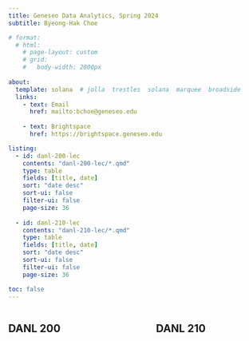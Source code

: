 ```yaml
---
title: Geneseo Data Analytics, Spring 2024
subtitle: Byeong-Hak Choe

# format:
  # html:
    # page-layout: custom
    # grid: 
    #   body-width: 2000px
      
about:
  template: solana  # jolla  trestles  solana  marquee  broadside
  links:
    - text: Email
      href: mailto:bchoe@geneseo.edu
    
    - text: Brightspace
      href: https://brightspace.geneseo.edu

listing: 
  - id: danl-200-lec
    contents: "danl-200-lec/*.qmd"
    type: table
    fields: [title, date]
    sort: "date desc"
    sort-ui: false
    filter-ui: false
    page-size: 36
  
  - id: danl-210-lec
    contents: "danl-210-lec/*.qmd"
    type: table
    fields: [title, date]
    sort: "date desc"
    sort-ui: false
    filter-ui: false
    page-size: 36

toc: false
---
```


<!-- ![](img/geneseo-logo-with-suny.jpg) -->

:::: {.columns}

::: {.column width="45%"}

## DANL 200

:::{#danl-200-lec}
:::

::: 


::: {.column width="10%"}

::: 

::: {.column width="45%"}

## DANL 210

:::{#danl-210-lec}
:::

::: 

:::: 